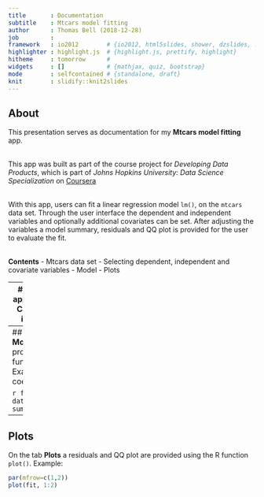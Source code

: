 ```yaml
---
title       : Documentation
subtitle    : Mtcars model fitting 
author      : Thomas Bell (2018-12-28)
job         : 
framework   : io2012        # {io2012, html5slides, shower, dzslides, ...}
highlighter : highlight.js  # {highlight.js, prettify, highlight}
hitheme     : tomorrow      # 
widgets     : []            # {mathjax, quiz, bootstrap}
mode        : selfcontained # {standalone, draft}
knit        : slidify::knit2slides
---
```

<style>
strong {
  font-weight: bold;
}
em {
  font-style: italic;
}
</style>

## About
This presentation serves as documentation for my **Mtcars model fitting** app.<br /><br />

This app was built as part of the course project for *Developing Data Products*, which is part of *Johns Hopkins University: Data Science Specialization* on [Coursera](https://www.coursera.org/specializations/jhu-data-science)<br /><br />

With this app, users can fit a linear regression model `lm()`, on the `mtcars` data set. Through the user interface the dependent and independent variables and optionally additional covariates can be set. After adjusting the variables a model summary, residuals and QQ plot is provided for the user to evaluate the fit.<br /><br />

**Contents**
- Mtcars data set
- Selecting dependent, independent and covariate variables
- Model
- Plots

---
## Mtcars data set
The app uses the **Motor Trend Car Road Tests** data set in R: `datasets::mtcars`

>**Description**
>The data was extracted from the 1974 Motor Trend US magazine, and comprises fuel consumption and 10 aspects of automobile design and performance for 32 automobiles (1973-74 models).

>**Format**
>A data frame with 32 observations on 11 (numeric) variables.

No. |var  |description | No. | var | description
----|-----|------------|-----|-----|------------
1.	| mpg	| Miles/(US) gallon | **7.**	| qsec|	 1/4 mile time
2.	| cyl	| Number of cylinders | **8.**	| vs	| Engine (0 = V-shaped, 1 = straight)
3.	| disp|	 Displacement (cu.in.) | **9.**	| am	| Transmission (0 = automatic, 1 = manual)
4.	| hp	| Gross horsepower | **10.**	| gear|	 Number of forward gears
5.	| drat|	 Rear axle ratio | **11.**	| carb|	 Number of carburetors
6.	| wt	| Weight (1000 lbs)


--- &twocol
## Selecting dependent, independent and covariate variables
*** =left
![](assets/img/selectvars.png)

*** =right
Use this screen to select:
- **Dependent variable:** the variable which should be predicted by the model (response)
- **Independent variable:** variable which is used to predict the outcome (term)
- **Covariates (optional):** additional variables can be added to improve the model (terms)

---
## Model
On the tab **Model** a model summary is provided using the R function `summary()`. Example (showing coefficients):

```r
fit <- lm(mpg ~ cyl, data = mtcars)
summary(fit)$coefficients
```

---
## Plots
On the tab **Plots** a residuals and QQ plot are provided using the R function `plot()`. Example:

```r
par(mfrow=c(1,2))
plot(fit, 1:2)
```





